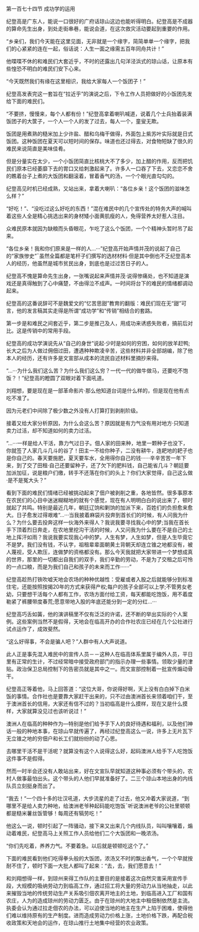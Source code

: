 

第一百七十四节 成功学的运用

纪登高是广东人，能说一口很好的广府话琼山这边也能听得明白。纪登高是不成器的算命先生出身，到处走街串巷，能说会道，在这次救灾活动要起到重要的作用。

“乡亲们，我们今天能在这里见面，无非就是一个缘字，简简单单一个缘字，把我们的心紧紧的连在一起，俗话说：人生一面之缘需五百年同舟共计！”

他喋喋不休的和难民们大套近乎，不时的还露出几句洋泾浜式的琼山话，让原本有些惶恐不明白的难民们安下心来。

“今天既然我们有缘在这里相识，我给大家每人一个饭团子！”

纪登高发表完这一套旨在“拉近乎”的演说之后，下令工作人员把做好的小饭团先发给下面的难民们。

“不要挤，慢慢来，每个人都有份！”纪登高拿着喇叭喊道，说着几个士兵抬着装满饭团子的大筐子，一个人一个人的发了过去，每人一个，童叟无欺。

饭团是用煮熟的糙米加上少许盐、醋和乌梅干做得，外面包上紫苏叶实际就是日式饭团。这种饭团在夏天可以短时间的保存。味道也还过得去，对食物短缺了很久的难民来说简直是美味佳肴。

但是分量实在太少，一个小饭团简直比核桃大不了多少，加上醋的作用，反而把饥民们原本已经萎靡下去的胃口又给刺激起来了。许多人一口吞了下去，又恋恋不舍的瞧着台子上煮的大饭团和翻滚着，冒着香气的汤，一个个眼光直勾勾的。

纪登高见时机已经成熟，又站出来，拿着大喇叭：“各位乡亲！这个饭团的滋味怎么样？”

“好吃！”、“没吃过这么好吃的东西！”混在难民中的几个宣传处的特务大声的喊叫着这些人全是精心挑选出来的身材矮小面黄肌瘦的人，免得营养太好惹人注目。

众难民原本就因为缺粮而头昏眼花，乍吃了这么个饭团，一个个精神头暂时吊了起来。

“各位乡亲！我和你们原来是一样的人…···”纪登高开始声情并茂的说起了自己的“家族惨史”ˉ虽然全篇都是笔杆子们撰写的选材材料·但是其中倒也不乏纪登高本人的经历，他虽然是城市贫民出身，到底也是过过苦日子的人。

纪登高不愧是算命先生出身，一张嘴说起来声情并茂·说得惨痛处，也不知道是演戏还是真得触到了心中痛楚，不由得泣不成声。一时间将台下的难民的情绪都调动起来。

纪登高的这番说辞可不是魏爱文的“忆苦思甜”教育的翻版：难民们现在无“甜”可言，他的发言稿其实走得是所谓“成功学”和“传销”相结合的套路。

第一步是和难民之间套近乎，第二步是推己及人，用成功来诱惑失败者，搞前后对比。这是传销中的常用手段。

纪登高的成功学演说先从“自己的身世”说起·少时是如何的穷困，如何的放羊赶鸭;长大之后为人做过佣佃过田，遭遇种种欺凌辛苦，这些材料并非全部胡编，除了他本人的经历，还有许多是文宣部从成本的流民自述材料里摘抄来得。

“…···为什么我们这么苦？为什么我们这么穷？一代一代的做牛做马，还要吃不饱饭？！”纪登高的瞪圆了双眼对着下面吼道。

刘翔想，要是现在是一部革命影片·那么他知道台词是什么样的，但是现在他有点吃不准了。

因为元老们中间除了极少数之外没有人打算打到剥削阶级。

接着又给大家分析原因，为什么会这么苦？原因就是有力气没有用对地方·只知道卖力过活，却不知道如何的卖力过活。

“…···一样是给人干活，靠力气过日子。佃人家的田来种，地里一颗种子也没下，你就签了人家几斗几斗的谷了！田主一不给你种子，二没有耕牛，连耙地的耙子也是你自己的。春天要施肥，夏天要车水，全用得你自己的钱······辛辛苦苦一年下来，到了交了田租·自己还要留种子，还了欠下的肥料钱，自己能省几斗？朝廷要加派加征，说是粮户们缴，转手不还落在你们的头上？你们大家觉得，自己这么做·是不是冤大头？”

看到下面的难民们情绪已经被挑动起来了佃户被剥削之重，各地皆然。很多事原本在农民们的心目中迷迷糊糊地的就有个感觉，现在有人明明白白的说出来了，顿时就起了共鸣。特别是最近几年，朝廷辽饷和剿饷的加派下来，百姓们的负担愈来愈大。日子愈发过得艰难“…···当我披着麻袋片投奔到首长们的时候，有人问我为什么？为什么要去投奔这样一伙海外来得人？我说我要寻找我心中的梦;当我在首长手下顶着烈日奔走，在农地里挖沟干活的时候，人又问我为什么要在不是自己的土地上挥汗如雨？我说我要实现我心中的梦。人生有梦，人生如梦，但是人生毕竟它不是梦。我们没有钱，不认字，祖租辈辈面朝黄土背朝天却连立锥之地都没有，被人蔑视，受人欺压，连做梦的资格都没有。那么今天我就把大家带进一个梦想成真的世界，那里的一切都出自我们的双手，我们辛勤的劳动，不是为了交租之后可怜的一点口粮，而是为我们自己和孩子的未来而工作······”

纪登高趁热打铁吹嘘天地会农场的种种优越性：受雇或者入股之后就能够分到标准住宅，还能按照按揭20年的方式来获得产权;每户的孩子全部可以上学;不管男女老幼，只要想干活每个人都有工作，农场方面付给工资，每天都能吃饱饭，用不着度勒紧了裤腰带度春荒;愿意带地入股的年底还能分到一定的分红…···

纪登高巧舌如簧，他的演讲稿里不仅有泛泛的许诺，还不断的举出实际的个人案例。这些案例当然不是假得，天地会在临高开办的合作社农庄已经在几个公社进行试点运作了，成效斐然。

“这么好得事，不会是骗人吧？”人群中有人大声说道。

此人正是事先混入难民中的宣传人员－－这种人在临高体系里属于编外人员，平日里有正常的生计，不过经常暗中接受政府部门的指示办理一些事情。领取少量的津贴。政治保卫总局控制下的告密员就是其中之一。而文宣部控制着一批宣传煽动骨干。

纪登高正等着他，马上回答道：“这位大哥，你说得好啊，天上没有白白掉下白米饭的事情。合作社也是要靠大家赶干出来的，只不过由澳洲首长来领着咱们干，至于澳洲首长的信用，大家还有信不过的？当初临高是什么摸样，现在又是什么摸样，大家就算没见过也该听说过！”

澳洲人在临高的种种作为—特别是他们给予手下人的良好待遇和福利，以及他们神话一般的种地本事，在琼山早就传遍了，再经过纪登高这么一说，许多上无片瓦下无立锥之地的穷佃户和长工们就纷纷的动了心思。

去哪里干活不是干活呢？就算没有这个人说得这么好，起码澳洲人给手下人吃饱饭这件事不是假得。

然而一时半会还没有人敢站出来，好在文宣队早就知道这种事必须有个带头的，农村人做事最怕出头。这个带头的人他们早就准备好了。二三个琼山本地出身的内线队员立刻挺身而出了。

“我去！”一个四十多的壮汉吼道，大步流星的走了过去，他又冲着大家说道，“到哪里不是给人卖力种地，给澳洲老爷种起码能吃饱饭ˉ听说澳洲老爷的公社里顿顿都是糙米薯丝饭管够！每周还有犒劳吃！”

他这么一说，顿时引起了一阵骚动，接下来又出来几个内线队员，叫叫嚷嚷着，煽动着难民，纪登高马上关照工作人员给他们二个大饭团和一晚浓汤。

“你们先吃着，养养力气。不要着急。以后就是顿顿吃这个了。”

下面的难民看到他们吃得拳头般的大饭团，浓汤又不时的飘出香气，一个个早就按耐不住了，顿时下面一大批人都叫了起来：“去，去，我们愿意去！”

和刘翔想得一样，到琼州来得工作队的主要目的是接着这次自然灾害采用宣传手段，大规模的吸纳劳动力到临高工作，通过招工将大量的劳动力从当地抽走，以此来摧毁当地的传统劳动生产关系吸引佃农离开地主的土地，到临高进入工厂和国有农庄，人为的造成琼州的劳动力匮乏。由于在琼州的大地主中租佃制依然是主流。执委会认为通过拉走佃农的办法，可以迫使当地的地主在生产上陷于困难，使得他们难以维持原有的生产制度。进而造成劳动力价格上涨，土地价格下跌，再配合税收政策和天地会的运作，在琼山推行土地集中经营的农业政策。

